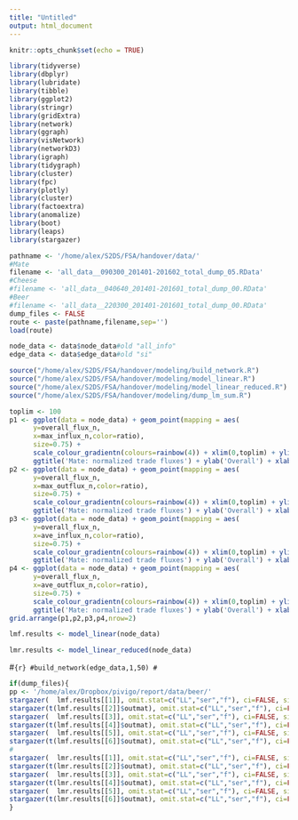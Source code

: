 ```yaml
---
title: "Untitled"
output: html_document
---
```


```r
knitr::opts_chunk$set(echo = TRUE)
```

```r
library(tidyverse)
library(dbplyr)
library(lubridate)
library(tibble)
library(ggplot2)
library(stringr)
library(gridExtra)
library(network)
library(ggraph)
library(visNetwork)
library(networkD3)
library(igraph)
library(tidygraph)
library(cluster)
library(fpc)
library(plotly)
library(cluster)
library(factoextra)
library(anomalize)
library(boot)
library(leaps)
library(stargazer)
```

```r
pathname <- '/home/alex/S2DS/FSA/handover/data/'
#Mate
filename <- 'all_data__090300_201401-201602_total_dump_05.RData'
#Cheese
#filename <- 'all_data__040640_201401-201601_total_dump_00.RData'
#Beer
#filename <- 'all_data__220300_201401-201601_total_dump_00.RData'
dump_files <- FALSE
route <- paste(pathname,filename,sep='')
load(route)

node_data <- data$node_data#old "all_info"
edge_data <- data$edge_data#old "si"
```

```r
source("/home/alex/S2DS/FSA/handover/modeling/build_network.R")
source("/home/alex/S2DS/FSA/handover/modeling/model_linear.R")
source("/home/alex/S2DS/FSA/handover/modeling/model_linear_reduced.R")
source("/home/alex/S2DS/FSA/handover/modeling/dump_lm_sum.R")
```

```r
toplim <- 100
p1 <- ggplot(data = node_data) + geom_point(mapping = aes(
      y=overall_flux_n,
      x=max_influx_n,color=ratio),
      size=0.75) +
      scale_colour_gradientn(colours=rainbow(4)) + xlim(0,toplim) + ylim(0,toplim) +
      ggtitle('Mate: normalized trade fluxes') + ylab('Overall') + xlab('Maximum influx')
p2 <- ggplot(data = node_data) + geom_point(mapping = aes(
      y=overall_flux_n,
      x=max_outflux_n,color=ratio),
      size=0.75) +
      scale_colour_gradientn(colours=rainbow(4)) + xlim(0,toplim) + ylim(0,toplim) +
      ggtitle('Mate: normalized trade fluxes') + ylab('Overall') + xlab('Maximum outflux')
p3 <- ggplot(data = node_data) + geom_point(mapping = aes(
      y=overall_flux_n,
      x=ave_influx_n,color=ratio),
      size=0.75) +
      scale_colour_gradientn(colours=rainbow(4)) + xlim(0,toplim) + ylim(0,toplim) +
      ggtitle('Mate: normalized trade fluxes') + ylab('Overall') + xlab('Average influx')
p4 <- ggplot(data = node_data) + geom_point(mapping = aes(
      y=overall_flux_n,
      x=ave_outflux_n,color=ratio),
      size=0.75) +
      scale_colour_gradientn(colours=rainbow(4)) + xlim(0,toplim) + ylim(0,toplim) +
      ggtitle('Mate: normalized trade fluxes') + ylab('Overall') + xlab('Average outflux')
grid.arrange(p1,p2,p3,p4,nrow=2)
```


```r
lmf.results <- model_linear(node_data)
```

```r
lmr.results <- model_linear_reduced(node_data)
```


#```{r}
#build_network(edge_data,1,50)
#```

```r
if(dump_files){
pp <- '/home/alex/Dropbox/pivigo/report/data/beer/'
stargazer(  lmf.results[[1]], omit.stat=c("LL","ser","f"), ci=FALSE, single.row=TRUE,        out=paste(pp,'lmf_sum_00_pow1.tex',sep=''))
stargazer(t(lmf.results[[2]]$outmat), omit.stat=c("LL","ser","f"), ci=FALSE, single.row=TRUE,out=paste(pp,'lmf_reg_00_pow1.tex',sep=''))
stargazer(  lmf.results[[3]], omit.stat=c("LL","ser","f"), ci=FALSE, single.row=TRUE,        out=paste(pp,'lmf_sum_00_pow2.tex',sep=''))
stargazer(t(lmf.results[[4]]$outmat), omit.stat=c("LL","ser","f"), ci=FALSE, single.row=TRUE,out=paste(pp,'lmf_reg_00_pow2.tex',sep=''))
stargazer(  lmf.results[[5]], omit.stat=c("LL","ser","f"), ci=FALSE, single.row=TRUE,        out=paste(pp,'lmf_sum_00_pow3.tex',sep=''))
stargazer(t(lmf.results[[6]]$outmat), omit.stat=c("LL","ser","f"), ci=FALSE, single.row=TRUE,out=paste(pp,'lmf_reg_00_pow3.tex',sep=''))
#
stargazer(  lmr.results[[1]], omit.stat=c("LL","ser","f"), ci=FALSE, single.row=TRUE,        out=paste(pp,'lmr_sum_00_pow1.tex',sep=''))
stargazer(t(lmr.results[[2]]$outmat), omit.stat=c("LL","ser","f"), ci=FALSE, single.row=TRUE,out=paste(pp,'lmr_reg_00_pow1.tex',sep=''))
stargazer(  lmr.results[[3]], omit.stat=c("LL","ser","f"), ci=FALSE, single.row=TRUE,        out=paste(pp,'lmr_sum_00_pow2.tex',sep=''))
stargazer(t(lmr.results[[4]]$outmat), omit.stat=c("LL","ser","f"), ci=FALSE, single.row=TRUE,out=paste(pp,'lmr_reg_00_pow2.tex',sep=''))
stargazer(  lmr.results[[5]], omit.stat=c("LL","ser","f"), ci=FALSE, single.row=TRUE,        out=paste(pp,'lmr_sum_00_pow3.tex',sep=''))
stargazer(t(lmr.results[[6]]$outmat), omit.stat=c("LL","ser","f"), ci=FALSE, single.row=TRUE,out=paste(pp,'lmr_reg_00_pow3.tex',sep=''))
}
```



